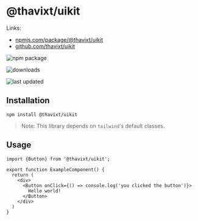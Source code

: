 # @thavixt/uikit

Links:
- [npmjs.com/package/@thavixt/uikit](https://www.npmjs.com/package/@thavixt/uikit)
- [github.com/thavixt/uikit](https://github.com/thavixt/uikit)

![npm package](https://img.shields.io/npm/v/@thavixt/uikit)

![downloads](https://img.shields.io/npm/dm/@thavixt/uikit)

![last updated](https://img.shields.io/npm/last-update/@thavixt/uikit)
 
## Installation

```shell
npm install @thavixt/uikit
```

> Note: This library depends on `tailwind`'s default classes.

## Usage

```tsx
import {Button} from '@thavixt/uikit';

export function ExampleComponent() {
  return (
    <div>
      <Button onClick={() => console.log('you clicked the button')}>
        Hello world!
      </Button>
    </div>
  )
}
```